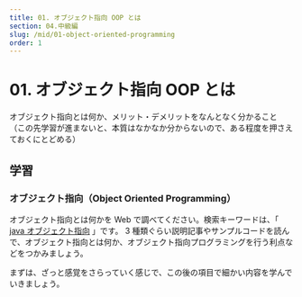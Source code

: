 ```yaml
---
title: 01. オブジェクト指向 OOP とは
section: 04.中級編
slug: /mid/01-object-oriented-programming
order: 1
---
```


# 01. オブジェクト指向 OOP とは

<p class="goal">
  オブジェクト指向とは何か、メリット・デメリットをなんとなく分かること
  （この先学習が進まないと、本質はなかなか分からないので、ある程度を押さえておくにとどめる）
</p>

## 学習

### オブジェクト指向（Object Oriented Programming）

オブジェクト指向とは何かを Web で調べてください。検索キーワードは、「 [java オブジェクト指向](https://www.google.com/search?q=java+オブジェクト指向) 」です。
3 種類ぐらい説明記事やサンプルコードを読んで、オブジェクト指向とは何か、オブジェクト指向プログラミングを行う利点などをつかみましょう。

まずは、ざっと感覚をさらっていく感じで、この後の項目で細かい内容を学んでいきましょう。
